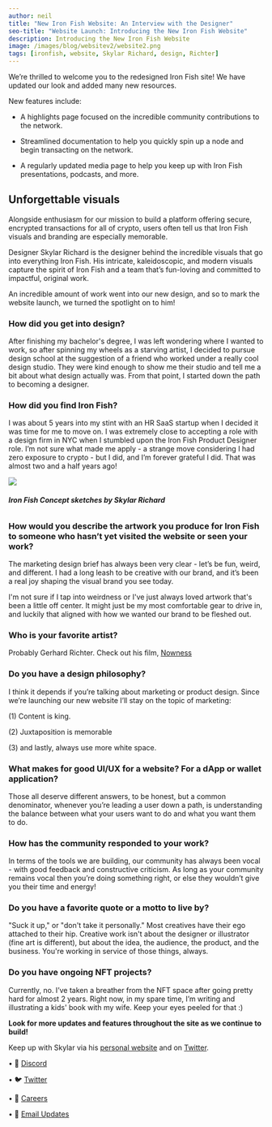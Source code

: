 ```yaml
---
author: neil
title: "New Iron Fish Website: An Interview with the Designer"
seo-title: "Website Launch: Introducing the New Iron Fish Website"
description: Introducing the New Iron Fish Website
image: /images/blog/websitev2/website2.png
tags: [ironfish, website, Skylar Richard, design, Richter]
---
```


We’re thrilled to welcome you to the redesigned Iron Fish site! We have updated our look and added many new resources.

New features include:

-   A highlights page focused on the incredible community contributions to the network.
    
-   Streamlined documentation to help you quickly spin up a node and begin transacting on the network.
    
-   A regularly updated media page to help you keep up with Iron Fish presentations, podcasts, and more.
    
## Unforgettable visuals

Alongside enthusiasm for our mission to build a platform offering secure, encrypted transactions for all of crypto, users often tell us that Iron Fish visuals and branding are especially memorable.
  
Designer Skylar Richard is the designer behind the incredible visuals that go into everything Iron Fish. His intricate, kaleidoscopic, and modern visuals capture the spirit of Iron Fish and a team that’s fun-loving and committed to impactful, original work.

An incredible amount of work went into our new design, and so to mark the website launch, we turned the spotlight on to him!

### How did you get into design?

After finishing my bachelor's degree, I was left wondering where I wanted to work, so after spinning my wheels as a starving artist, I decided to pursue design school at the suggestion of a friend who worked under a really cool design studio. They were kind enough to show me their studio and tell me a bit about what design actually was. From that point, I started down the path to becoming a designer.

### How did you find Iron Fish?

I was about 5 years into my stint with an HR SaaS startup when I decided it was time for me to move on. I was extremely close to accepting a role with a design firm in NYC when I stumbled upon the Iron Fish Product Designer role. I’m not sure what made me apply - a strange move considering I had zero exposure to crypto - but I did, and I’m forever grateful I did. That was almost two and a half years ago!

![](/images/blog/websitev2/sketches.png)
###### **Iron Fish Concept sketches by Skylar Richard**

### How would you describe the artwork you produce for Iron Fish to someone who hasn’t yet visited the website or seen your work?

The marketing design brief has always been very clear - let’s be fun, weird, and different. I had a long leash to be creative with our brand, and it’s been a real joy shaping the visual brand you see today.

I'm not sure if I tap into weirdness or I've just always loved artwork that's been a little off center. It might just be my most comfortable gear to drive in, and luckily that aligned with how we wanted our brand to be fleshed out.

### Who is your favorite artist?

Probably Gerhard Richter. Check out his film, [Nowness](https://www.nowness.com/series/private-view/gerhard-richter-painting)

### Do you have a design philosophy?

I think it depends if you’re talking about marketing or product design. Since we’re launching our new website I’ll stay on the topic of marketing:

(1) Content is king.

(2) Juxtaposition is memorable

(3) and lastly, always use more white space.

### What makes for good UI/UX for a website? For a dApp or wallet application?

Those all deserve different answers, to be honest, but a common denominator, whenever you’re leading a user down a path, is understanding the balance between what your users want to do and what you want them to do.

### How has the community responded to your work?

In terms of the tools we are building, our community has always been vocal - with good feedback and constructive criticism. As long as your community remains vocal then you’re doing something right, or else they wouldn’t give you their time and energy!

### Do you have a favorite quote or a motto to live by?

"Suck it up," or "don't take it personally." Most creatives have their ego attached to their hip. Creative work isn't about the designer or illustrator (fine art is different), but about the idea, the audience, the product, and the business. You're working in service of those things, always.

### Do you have ongoing NFT projects?

Currently, no. I’ve taken a breather from the NFT space after going pretty hard for almost 2 years. Right now, in my spare time, I’m writing and illustrating a kids' book with my wife. Keep your eyes peeled for that :)

**Look for more updates and features throughout the site as we continue to build!**

Keep up with Skylar via his [personal website](https://www.skylarrichard.com/) and on [Twitter](https://twitter.com/skylarlrichard).



• 🎤 [Discord](https://discord.ironfish.network)

• 🐦 [Twitter](https://twitter.com/ironfishcrypto)

• 🚀 [Careers](https://ironfish.network/careers)

• 📧 [Email Updates](https://ironfish.network/#email-signup)
